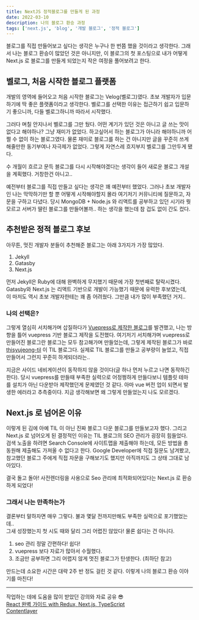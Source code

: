 ```yaml
---
title: NextJS 정적블로그를 만들게 된 과정
date: 2022-03-10
description: 나의 블로그 환승 과정
tags: ['next.js', 'blog', '개발 블로그', '정적 블로그']
---
```


블로그를 직접 만들어보고 싶다는 생각은 누구나 한 번쯤 했을 것이라고 생각한다. 그래서 나는 블로그 환승이 많았던 것은 아니지만, 이 블로그의 첫 포스팅으로
내가 어떻게 Next.js 로 블로그를 만들게 되었는지 작은 여정을 풀어보려고 한다.

## 벨로그, 처음 시작한 블로그 플랫폼

개발의 영역에 들어오고 처음 시작한 블로그는 Velog(벨로그)였다. 초보 개발자가 입문하기에 딱 좋은 플랫폼이라고 생각한다.
벨로그를 선택한 이유는 접근하기 쉽고 입문하기 좋으니까, 다들 벨로그하니까 따라서 시작했다.

그러다 며칠 안지나서 벨로그를 그만 뒀다. 어떤 계기가 있던 것은 아니고 글 쓰는 맛이 없다고 해야하나? 그냥 재미가 없었다. 하고싶어서 하는 블로그가 아니라 해야하니까 어쩔 수 없이 하는 블로그였다. 물론 재미로 블로그를 하는 건 아니지만 글을 꾸준히 쓰게 해줄만한 동기부여나 자극제가 없었다. 그렇게 자연스레 흐지부지 벨로그를 그만두게 됐다.

수 개월이 흐르고 문득 블로그를 다시 시작해야겠다는 생각이 들어 새로운 블로그 개설을 계획했다. 거창한건 아니고..

예전부터 블로그를 직접 만들고 싶다는 생각은 꽤 예전부터 했었다. 그러나 초보 개발자인 나는 막막하기만 할 뿐 어떻게 시작해야할지 몰라 여기저기 커뮤니티에 질문하고, 자문을 구하고 다녔다.
당시 MongoDB + Node.js 와 리액트를 공부하고 있던 시기라 뭣 모르고 서버가 딸린 블로그를 만들어볼까.. 하는 생각을 했는데 참 겁도 없이 간도 컸다.

## 추천받은 정적 블로그 후보

아무튼, 멋진 개발자 분들이 추천해준 블로그는 아래 3가지가 가장 많았다.

1. Jekyll
2. Gatasby
3. Next.js

먼저 Jekyll은 Ruby에 대해 완벽하게 무지했기 때문에 가장 첫번째로 탈락시켰다.  
Gatasby와 Next.js 는 리액트 기반으로 개발이 가능했기 때문에 유력한 후보였는데, 이 마저도 역시 초보 개발자한테는 꽤 좀 어려웠다. 그만큼 내가 많이 부족했던 거지..

### 나의 선택은?

그렇게 열심히 서치해가며 삽질하다가 [Vuepress로 제작한 블로그](https://kyounghwan01.github.io/blog/React/)를 발견했고, 나는 방향을 틀어 vuepress 기반 블로그 제작을 도전했다. 여기저기 서치해가며 vuepress로 만들어진 블로그란 블로그는 모두 참고해가며 만들었는데, 그렇게 제작된 블로그가 바로 [thisyujeong-til](https://thisyujeong.github.io/TIL/) 이 TIL 블로그다. 실제로 TIL 블로그를 만들고 공부량이 늘었고, 직접 만들어서 그런지 꾸준히 하게되더라는..

지금은 사이드 네비게이션이 동작하지 않을 것이다(글 하나 먼저 누르고 나면 동작하긴 한다). 당시 vuepress를 만들때 부족한 실력으로 어정쩡하게 만들다보니 템플릿 테마를 설치가 아닌 다운받아 제작했던게 문제였던 것 같다. 아마 vue 버전 업이 되면서 발생한 에러라고 추측중이다. 지금 생각해보면 왜 그렇게 만들었는지 나도 모르겠다.

## Next.js 로 넘어온 이유

이렇게 된 김에 아예 TIL 이 아닌 진짜 블로그 다운 블로그를 만들보고자 했다. 그리고 Next.js 로 넘어오게 된 결정적인 이유는 TIL 블로그의 SEO 관리가 굉장히 힘들었다. 검색 노출을 하려면 Search Console에 사이트맵을 제출해야 하는데, 모든 방법을 총 동원해 제출해도 가져올 수 없다고 한다. Google Developer에 직접 질문도 남겨봤고, 참고했던 블로그 주에게 직접 자문을 구해보기도 했지만 아직까지도 그 상태 그대로 남아있다.

결국 돌고 돌아! 사전렌더링을 사용으로 Seo 관리에 최적화되어있다는 Next.js 로 환승하게 되었다!

### 그래서 나는 만족하는가

결론부터 말하자면 매우 그렇다. 불과 몇달 전까지만해도 부족한 실력으로 포기했었는데..  
그새 성장했는지 첫 시도 때와 달리 그리 어렵진 않았다! 물론 쉽다는 건 아니다.

1. seo 관리 정말 간편하다! 쉽다!
2. vuepress 보다 자료가 많아서 수월했다.
3. 조금만 공부하면 그리 어렵지 않게 멋진 블로그가 탄생한다. (최하단 참고)

만드는데 소요한 시간은 대략 2주 반 정도 걸린 것 같다. 이렇게 나의 블로그 환승 이야기를 마친다!

---

작업하는 데에 도움을 많이 받았던 강의와 자료 공유 😎  
[React 완벽 가이드 with Redux, Next.js, TypeScript](https://www.udemy.com/course/best-react/)  
[Contentlayer](https://github.com/contentlayerdev/contentlayer#who-is-using-contentlayer)

